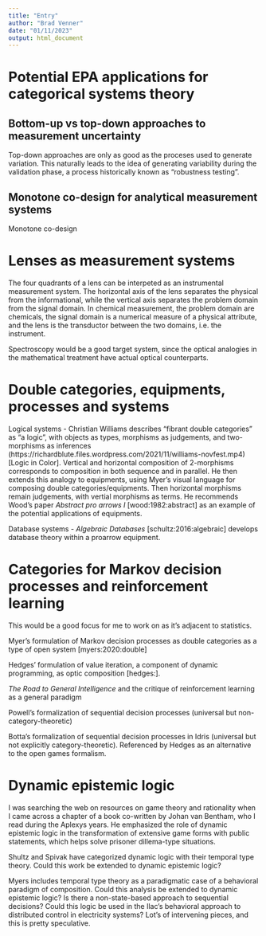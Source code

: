 ```yaml
---
title: "Entry"
author: "Brad Venner"
date: "01/11/2023"
output: html_document
---
```


# Potential EPA applications for categorical systems theory

## Bottom-up vs top-down approaches to measurement uncertainty

Top-down approaches are only as good as the proceses used to generate variation. This naturally leads to the idea of generating variability during the validation phase, a process historically known as "robustness testing". 

## Monotone co-design for analytical measurement systems

Monotone co-design 

# Lenses as measurement systems

The four quadrants of a lens can be interpeted as an instrumental measurement system. The horizontal axis of the lens separates the physical from the informational, while the vertical axis separates the problem domain from the signal domain. In chemical measurement, the problem domain are chemicals, the signal domain is a numerical measure of a physical attribute, and the lens is the transductor between the two domains, i.e. the instrument. 

Spectroscopy would be a good target system, since the optical analogies in the mathematical treatment have actual optical counterparts. 

# Double categories, equipments, processes and systems

Logical systems - Christian Williams describes "fibrant double categories" as "a logic", with objects as types, morphisms as judgements, and two-morphisms as inferences (https://richardblute.files.wordpress.com/2021/11/williams-novfest.mp4)[Logic in Color]. Vertical and horizontal composition of 2-morphisms corresponds to composition in both sequence and in parallel. He then extends this analogy to equipments, using Myer's visual language for composing double categories/equipments. Then horizontal morphisms remain judgements, with vertial morphisms as terms. He recommends Wood's paper *Abstract pro arrows I* [wood:1982:abstract] as an example of the potential applications of equipments.

Database systems - *Algebraic Databases* [schultz:2016:algebraic] develops database theory within a proarrow equipment. 

# Categories for Markov decision processes and reinforcement learning

This would be a good focus for me to work on as it's adjacent to statistics.

Myer's formulation of Markov decision processes as double categories as a type of open system [myers:2020:double]

Hedges' formulation of value iteration, a component of dynamic programming, as optic composition [hedges:].

*The Road to General Intelligence* and the critique of reinforcement learning as a general paradigm

Powell's formalization of sequential decision processes (universal but non-category-theoretic)

Botta's formalization of sequential decision processes in Idris (universal but not explicitly category-theoretic). Referenced by Hedges as an alternative to the open games formalism.

# Dynamic epistemic logic

I was searching the web on resources on game theory and rationality when I came across a chapter of a book co-written by Johan van Bentham, who I read during the Aplexys years. He emphasized the role of dynamic epistemic logic in the transformation of extensive game forms with public statements, which helps solve prisoner dillema-type situations. 

Shultz and Spivak have categorized dynamic logic with their temporal type theory. Could this work be extended to dynamic epistemic logic?

Myers includes temporal type theory as a paradigmatic case of a behavioral paradigm of composition. Could this analysis be extended to dynamic epistemic logic? Is there a non-state-based approach to sequential decisions? Could this logic be used in the Ilac's behavioral approach to distributed control in electricity systems? Lot's of intervening pieces, and this is pretty speculative.